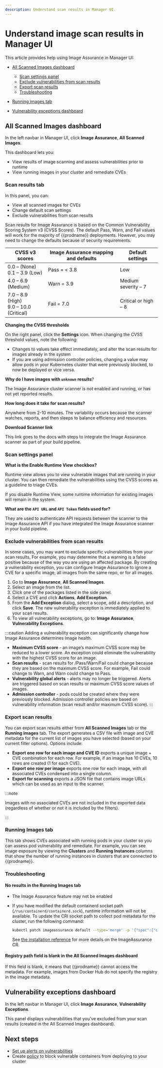 ```yaml
---
description: Understand scan results in Manager UI.
---
```


# Understand image scan results in Manager UI

This article provides help using Image Assurance in Manager UI:

- [All Scanned Images dashboard](#all-scanned-images-dashboard)
  - [Scan settings panel](#scan-settings-panel)
  - [Exclude vulnerabilities from scan results](#exclude-vulnerabilities-from-scan-results)
  - [Export scan results](#export-scan-results)
  - [Troubleshooting](#troubleshooting)
- [Running images tab](#running-images-tab)

- [Vulnerability exceptions dashboard](#vulnerability-exceptions-dashboard)

## All Scanned Images dashboard

In the left navbar in Manager UI, click **Image Assurance**, **All Scanned Images**.

This dashboard lets you:
- View results of image scanning and assess vulnerabilities prior to runtime
- View running images in your cluster and remediate CVEs

### Scan results tab

In this panel, you can:

- View all scanned images for CVEs
- Change default scan settings
- Exclude vulnerabilities from scan results

Scan results for Image Assurance is based on the Common Vulnerability Scoring System v3 (CVSS Scores). The default Pass, Warn, and Fail values will work for the majority of {{prodname}} deployments. However, you may need to change the defaults because of security requirements.

| CVSS v3 scores                              | Image Assurance mapping and defaults | Default settings     |
|---------------------------------------------|--------------------------------------|----------------------|
| 0.0 – (None)<br />0.1 – 3.9 (Low)           | Pass = < 3.8                         | Low                  |
| 4.0 – 6.9 (Medium)                          | Warn = 3.9                           | Medium severity – 7  |
| 7.0 – 8.9 (High)<br />9.0 – 10.0 (Critical) | Fail = 7.0                           | Critical or high – 8 |


**Changing the CVSS thresholds**

On the right panel, click the **Settings** icon. When changing the CVSS threshold values, note the following:
- Changes to values take effect immediately, and alter the scan results for images already in the system
- If you are using admission controller policies, changing a value may allow pods in your Kubernetes cluster that were previously blocked, to now be deployed or vice versa.

**Why do I have images with `unknown` results**?

The Image Assurance cluster scanner is not enabled and running, or has not yet reported results.

**How long does it take for scan results?**

Anywhere from 2-10 minutes. The variability occurs because the scanner watches, reports, and then sleeps to balance efficiency and resources.

**Download Scanner link**

This link goes to the docs with steps to integrate the Image Assurance scanner as part of your build pipeline. 

### Scan settings panel

**What is the Enable Runtime View checkbox?**

Runtime view allows you to view vulnerable images that are running in your cluster. You can then remediate the vulnerabilities using the CVSS scores as a guideline to triage CVEs.

If you disable Runtime View, some runtime information for existing images will remain in the system.

**What are the `API URL` and `API Token` fields used for?**

They are used to authenticate API requests between the scanner to the Image Assurance API if you have integrated the Image Assurance scanner in your build pipeline.

### Exclude vulnerabilities from scan results

In some cases, you may want to exclude specific vulnerabilities from your scan results. For example, you may determine that a warning is a false positive because of the way you are using an affected package. By creating a vulnerability exception, you can configure Image Assurance to ignore a CVE for a specific image, all images from the same repo, or for all images.

1. Go to **Image Assurance**, **All Scanned Images**. 
2. Select an image from the list.
3. Click one of the packages listed in the side panel.
3. Select a CVE and click **Actions**, **Add Exception**.
4. From the **Add Exception** dialog, select a scope, add a description, and click **Save**. The new vulnerability exception is immediately applied to your scan results.
5. To view all vulnerability exceptions, go to: **Image Assurance**, **Vulnerability Exceptions**.

:::caution 
Adding a vulnerability exception can significantly change how Image Assurance determines image health. 
- **Maximum CVSS score** - an image’s maximum CVSS score may be reduced to a lower score. An exception could eliminate the vulnerability with the highest CVSS score for an image. 
- **Scan results** - scan results for /Pass/Warn/Fail could change because they are based on the maximum CVSS score. For example, Fail could change to Warn, and Warn could change to Pass. 
- **Vulnerability global alerts** - alerts may no longer be triggered. Alerts are triggered based on scan results or maximum CVSS score values of images. 
- **Admission controller** - pods could be created where they were previously blocked. Admission controller policies are based on vulnerability information (scan result and/or maximum CVSS score). 
:::

### Export scan results

You can export scan results either from **All Scanned Images** tab or the **Running images** tab. The export generates a CSV file with image and CVE metadata for the current list of images you have selected (based on your current filter options). Options include:

- **Export one row for each image and CVE ID** exports a unique image + CVE combination for each row. For example, if an image has 10 CVEs, 10 rows are created (1 for each CVE).
- **Export one row per image** exports one row for each image, with all associated CVEs condensed into a single column.
- **Export for scanning** exports a JSON file that contains image URLs which can be used as an input to the scanner.

:::note

Images with no associated CVEs are not included in the exported data (regardless of whether or not it is included by the filters).

:::

### Running Images tab

This tab shows CVEs associated with running pods in your cluster so you can assess pod vulnerability and remediate. For example, you can see image exposure by viewing the  **Clusters** and **Running Instances** columns that show the number of running instances in clusters that are connected to {{prodname}}.

### Troubleshooting 

#### No results in the Running Images tab

- The Image Assurance feature may not be enabled 
- If you have modified the default containerd socket path (`/run/containerd/containerd.sock`), runtime information will not be available. To update the CRI socket path to collect pod metadata for the cluster, run the following command:

   ```bash
   kubectl patch imageassurance default --type='merge' -p '{"spec":{"criSocketPath":"<path-to-cri-socket>"}}'
   ```
   See [the installation reference](../reference/installation/api.mdx#image-assurance.operator.tigera.io/v1.ImageAssuranceSpec) for more details on the ImageAssurance CR.

#### Registry path field is blank in the All Scanned Images dashboard

If this field is blank, it means that {{prodname}} cannot access the metadata. For example, images from Docker Hub do not specify the registry in the image metadata.

## Vulnerability exceptions dashboard

In the left navbar in Manager UI, click **Image Assurance**, **Vulnerability Exceptions**.

This panel displays vulnerabilities that you've excluded from your scan results (created in the All Scanned Images dashboard).

## Next steps

- [Set up alerts on vulnerabilities](set-up-alerts.mdx)
- Create [policy](install-the-admission-controller.mdx) to block vulnerable containers from deploying to your cluster